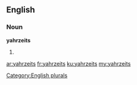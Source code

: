 ==English==

===Noun===
'''yahrzeits'''

# {{plural of|[[yahrzeit]]}}

[[Category:English plurals]]

[[ar:yahrzeits]]
[[fr:yahrzeits]]
[[ku:yahrzeits]]
[[my:yahrzeits]]